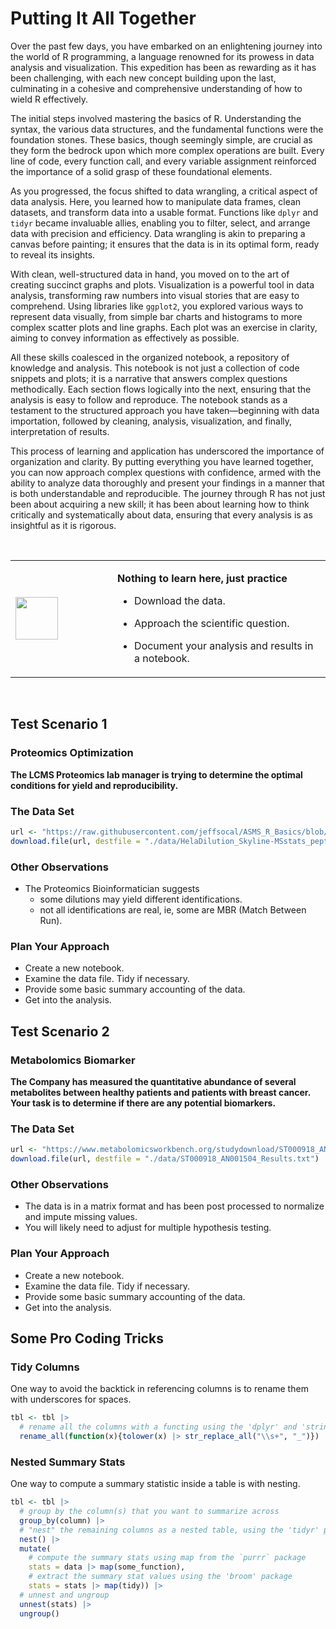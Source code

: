 # Putting It All Together

Over the past few days, you have embarked on an enlightening journey into the world of R programming, a language renowned for its prowess in data analysis and visualization. This expedition has been as rewarding as it has been challenging, with each new concept building upon the last, culminating in a cohesive and comprehensive understanding of how to wield R effectively.

The initial steps involved mastering the basics of R. Understanding the syntax, the various data structures, and the fundamental functions were the foundation stones. These basics, though seemingly simple, are crucial as they form the bedrock upon which more complex operations are built. Every line of code, every function call, and every variable assignment reinforced the importance of a solid grasp of these foundational elements.

As you progressed, the focus shifted to data wrangling, a critical aspect of data analysis. Here, you learned how to manipulate data frames, clean datasets, and transform data into a usable format. Functions like `dplyr` and `tidyr` became invaluable allies, enabling you to filter, select, and arrange data with precision and efficiency. Data wrangling is akin to preparing a canvas before painting; it ensures that the data is in its optimal form, ready to reveal its insights.

With clean, well-structured data in hand, you moved on to the art of creating succinct graphs and plots. Visualization is a powerful tool in data analysis, transforming raw numbers into visual stories that are easy to comprehend. Using libraries like `ggplot2`, you explored various ways to represent data visually, from simple bar charts and histograms to more complex scatter plots and line graphs. Each plot was an exercise in clarity, aiming to convey information as effectively as possible.

All these skills coalesced in the organized notebook, a repository of knowledge and analysis. This notebook is not just a collection of code snippets and plots; it is a narrative that answers complex questions methodically. Each section flows logically into the next, ensuring that the analysis is easy to follow and reproduce. The notebook stands as a testament to the structured approach you have taken—beginning with data importation, followed by cleaning, analysis, visualization, and finally, interpretation of results.

This process of learning and application has underscored the importance of organization and clarity. By putting everything you have learned together, you can now approach complex questions with confidence, armed with the ability to analyze data thoroughly and present your findings in a manner that is both understandable and reproducible. The journey through R has not just been about acquiring a new skill; it has been about learning how to think critically and systematically about data, ensuring that every analysis is as insightful as it is rigorous.

\

+---------------------------------+---------------------------------------------------------------------+
| ![](images/03.png){height="68"} | **Nothing to learn here, just practice**                            |
|                                 |                                                                     |
|                                 | -   Download the data.                                              |
|                                 |                                                                     |
|                                 | -   Approach the scientific question.                               |
|                                 |                                                                     |
|                                 | -   Document your analysis and results in a notebook.               |
+---------------------------------+---------------------------------------------------------------------+

\

## Test Scenario 1

### Proteomics Optimization {-}
__The LCMS Proteomics lab manager is trying to determine the optimal conditions for yield and reproducibility.__

### The Data Set {-}
```r
url <- "https://raw.githubusercontent.com/jeffsocal/ASMS_R_Basics/blob/main/data/HelaDilution_Skyline-MSstats_peptides.csv.zip"
download.file(url, destfile = "./data/HelaDilution_Skyline-MSstats_peptides.csv.zip")
```

### Other Observations {-}
- The Proteomics Bioinformatician suggests 
  - some dilutions may yield different identifications.
  - not all identifications are real, ie, some are MBR (Match Between Run).

### Plan Your Approach {-}
- Create a new notebook.
- Examine the data file. Tidy if necessary.
- Provide some basic summary accounting of the data.
- Get into the analysis.

## Test Scenario 2

### Metabolomics Biomarker {-}
__The Company has measured the quantitative abundance of several metabolites between healthy patients and patients with breast cancer. Your task is to determine if there are any potential biomarkers.__

### The Data Set {-}
```r
url <- "https://www.metabolomicsworkbench.org/studydownload/ST000918_AN001504_Results.txt"
download.file(url, destfile = "./data/ST000918_AN001504_Results.txt")
```

### Other Observations {-}
- The data is in a matrix format and has been post processed to normalize and impute missing values. 
- You will likely need to adjust for multiple hypothesis testing.

### Plan Your Approach {-}
- Create a new notebook.
- Examine the data file. Tidy if necessary.
- Provide some basic summary accounting of the data.
- Get into the analysis.

## Some Pro Coding Tricks

### Tidy Columns {-}
One way to avoid the backtick in referencing columns is to rename them with underscores for spaces.  
```r
tbl <- tbl |> 
  # rename all the columns with a functing using the 'dplyr' and 'stringr' packages
  rename_all(function(x){tolower(x) |> str_replace_all("\\s+", "_")})
```

### Nested Summary Stats {-}
One way to compute a summary statistic inside a table is with nesting.  
```r
tbl <- tbl |>
  # group by the column(s) that you want to summarize across
  group_by(column) |>
  # "nest" the remaining columns as a nested table, using the 'tidyr' package 
  nest() |>
  mutate(
    # compute the summary stats using map from the `purrr` package
    stats = data |> map(some_function),
    # extract the summary stat values using the 'broom' package
    stats = stats |> map(tidy)) |>
  # unnest and ungroup
  unnest(stats) |>
  ungroup()
```